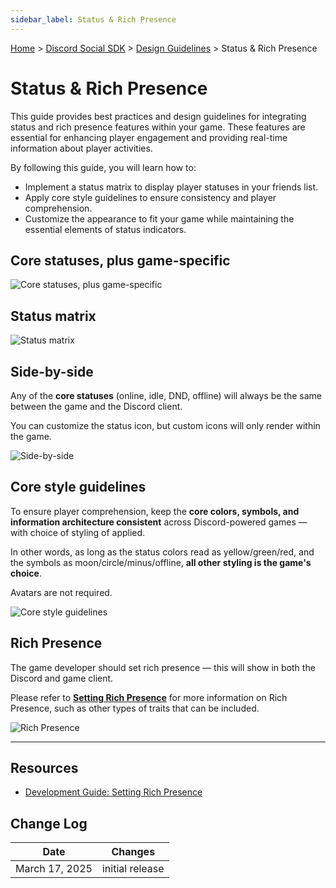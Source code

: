 ```yaml
---
sidebar_label: Status & Rich Presence
---
```


[Home](#DOCS_INTRO) > [Discord Social SDK](#DOCS_DISCORD_SOCIAL_SDK_OVERVIEW) > [Design Guidelines](#DOCS_DISCORD_SOCIAL_SDK_DESIGN_GUIDELINES) > Status & Rich Presence

# Status & Rich Presence

This guide provides best practices and design guidelines for integrating status and rich presence features within your game. These features are essential for enhancing player engagement and providing real-time information about player activities.

By following this guide, you will learn how to:

- Implement a status matrix to display player statuses in your friends list.
- Apply core style guidelines to ensure consistency and player comprehension.
- Customize the appearance to fit your game while maintaining the essential elements of status indicators.

## Core statuses, plus game-specific

![Core statuses, plus game-specific](social-sdk/design-guidelines/StatusPresence-02.png)

## Status matrix

![Status matrix](social-sdk/design-guidelines/StatusPresence-03.png)

## Side-by-side

Any of the **core statuses** (online, idle, DND, offline) will always be the same between the game and the Discord client.

You can customize the status icon, but custom icons will only render within the game.

![Side-by-side](social-sdk/design-guidelines/StatusPresence-04.png)

## Core style guidelines

To ensure player comprehension, keep the **core colors, symbols, and information architecture consistent** across Discord-powered games — with choice of styling of applied. 

In other words, as long as the status colors read as yellow/green/red, and the symbols as moon/circle/minus/offline, **all other styling is the game's choice**. 

Avatars are not required.

![Core style guidelines](social-sdk/design-guidelines/StatusPresence-05.png)

## Rich Presence

The game developer should set rich presence — this will show in both the Discord and game client. 

Please refer to [**Setting Rich Presence**](#DOCS_DISCORD_SOCIAL_SDK_DEVELOPMENT_GUIDES_SETTING_RICH_PRESENCE) for more information on Rich Presence, such as other types of traits that can be included.

![Rich Presence](social-sdk/design-guidelines/StatusPresence-06.png)

---

## Resources 

- [Development Guide: Setting Rich Presence](#DOCS_DISCORD_SOCIAL_SDK_DEVELOPMENT_GUIDES_SETTING_RICH_PRESENCE)

## Change Log

| Date           | Changes         |
|----------------|-----------------|
| March 17, 2025 | initial release |
